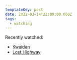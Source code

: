 ```yaml
---
templateKey: post
date: 2022-03-14T22:00:00.000Z
tags:
  - watching
---
```

Recently watched:

* [Kwaidan](https://letterboxd.com/film/kwaidan/)
* [Lost Highway](https://letterboxd.com/film/lost-highway/)